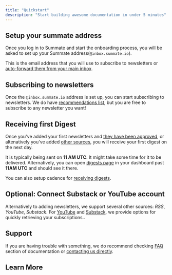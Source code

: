 ```yaml
---
title: "Quickstart"
description: "Start building awesome documentation in under 5 minutes"
---
```



## Setup your summate address

Once you log in to Summate and start the onboarding process, you will be asked to set up your Summate address(`@inbox.summate.io`).

This is the email address that you will use to subscribe to newsletters or [auto-forward them from your main inbox](/essentials/auto-forwarding).

## Subscribing to newsletters

Once the `@inbox.summate.io` address is set up, you can start subscribing to newsletters. We do have [recommendations list](/useful-links/ai), but you are free to subscribe to any newsletter you want!

## Receiving first Digest

Once you've added your first newsletters and [they have been approved](/essentials/managing-newsletters#basic-concepts), or altenatively you've added [other sources](/essentials/other-sources), you will receive your first digest on the next day.

It is typically being sent on **11 AM UTC**. It might take some time for it to be delivered. Alternatively, you can open [digests page](https://summate.io/digests) in your dashboard past **11AM UTC** and should see it there.

You can also setup cadence for [receiving digests](/essentials/customizing-digests).

## Optional: Connect Substack or YouTube account

Alternatively to adding newsletters, we support several other sources: _RSS_, _YouTube_, _Substack_. For [YouTube](/integrations/youtube) and [Substack](/integrations/substack), we provide options for quickly retrieving your subscriptions..

## Support

If you are having trouble with something, we do recommend checking [FAQ](/faq) section of documentation or [contacting us directly](mailto:support@summate.io).

## Learn More

<BasicRecommendationCards />
